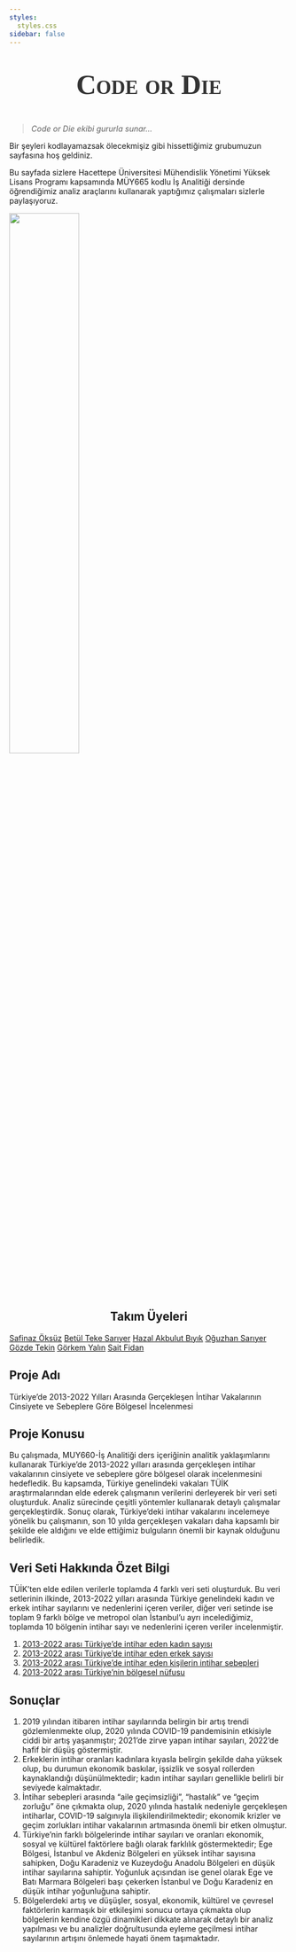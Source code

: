 ```yaml
---
styles:
  styles.css
sidebar: false
---
```


::: {style="text-align: center"}
::: {style="font-family: fantasy; font-size: 50px; font-style: normal; font-variant: small-caps; font-weight: 700; line-height: 39.6px; color: #333333;"}
**Code or Die**
:::
:::

> *Code or Die ekibi gururla sunar...*

Bir şeyleri kodlayamazsak ölecekmişiz gibi hissettiğimiz grubumuzun sayfasına hoş geldiniz.

Bu sayfada sizlere Hacettepe Üniversitesi Mühendislik Yönetimi Yüksek Lisans Programı kapsamında MÜY665 kodlu İş Analitiği dersinde öğrendiğimiz analiz araçlarını kullanarak yaptığımız çalışmaları sizlerle paylaşıyoruz.

![](code.gif){fig-align="center" width="50%" heigh="50%"}

## Takım Üyeleri {style="text-align: center"}

[Safinaz Öksüz](/takim/safinazoksuz.qmd){.download-button} [Betül Teke Sarıyer](/takim/betultekesariyer.qmd){.download-button} [Hazal Akbulut Bıyık](/takim/hazalakbulutbiyik.qmd){.download-button} [Oğuzhan Sarıyer](/takim/oguzhansariyer.qmd){.download-button} [Gözde Tekin](/takim/gozdetekin.qmd){.download-button} [Görkem Yalın](/takim/gorkemyalin.qmd){.download-button} [Sait Fidan](/takim/saitfidan.qmd){.download-button}

## Proje Adı

Türkiye'de 2013-2022 Yılları Arasında Gerçekleşen İntihar Vakalarının Cinsiyete ve Sebeplere Göre Bölgesel İncelenmesi

## Proje Konusu

Bu çalışmada, MUY660-İş Analitiği ders içeriğinin analitik yaklaşımlarını kullanarak Türkiye'de 2013-2022 yılları arasında gerçekleşen intihar vakalarının cinsiyete ve sebeplere göre bölgesel olarak incelenmesini hedefledik. Bu kapsamda, Türkiye genelindeki vakaları TÜİK araştırmalarından elde ederek çalışmanın verilerini derleyerek bir veri seti oluşturduk. Analiz sürecinde çeşitli yöntemler kullanarak detaylı çalışmalar gerçekleştirdik. Sonuç olarak, Türkiye'deki intihar vakalarını incelemeye yönelik bu çalışmanın, son 10 yılda gerçekleşen vakaları daha kapsamlı bir şekilde ele aldığını ve elde ettiğimiz bulguların önemli bir kaynak olduğunu belirledik.

## Veri Seti Hakkında Özet Bilgi

TÜİK'ten elde edilen verilerle toplamda 4 farklı veri seti oluşturduk. Bu veri setlerinin ilkinde, 2013-2022 yılları arasında Türkiye genelindeki kadın ve erkek intihar sayılarını ve nedenlerini içeren veriler, diğer veri setinde ise toplam 9 farklı bölge ve metropol olan İstanbul'u ayrı incelediğimiz, toplamda 10 bölgenin intihar sayı ve nedenlerini içeren veriler incelenmiştir.

1.  [2013-2022 arası Türkiye'de intihar eden kadın sayısı](tr_intihar_cinsiyet_kadin.xlsx){.download-button}
2.  [2013-2022 arası Türkiye'de intihar eden erkek sayısı](tr_intihar_cinsiyet_erkek.xlsx){.download-button}
3.  [2013-2022 arası Türkiye'de intihar eden kişilerin intihar sebepleri](tr_intihar_sebep.xlsx){.download-button}
4.  [2013-2022 arası Türkiye'nin bölgesel nüfusu](toplam_nufus_sayisi.xlsx){.download-button}

## Sonuçlar

1. 2019 yılından itibaren intihar sayılarında belirgin bir artış trendi gözlemlenmekte olup, 2020 yılında COVID-19 pandemisinin etkisiyle ciddi bir artış yaşanmıştır; 2021'de zirve yapan intihar sayıları, 2022'de hafif bir düşüş göstermiştir.
2. Erkeklerin intihar oranları kadınlara kıyasla belirgin şekilde daha yüksek olup, bu durumun ekonomik baskılar, işsizlik ve sosyal rollerden kaynaklandığı düşünülmektedir; kadın intihar sayıları genellikle belirli bir seviyede kalmaktadır.
3. İntihar sebepleri arasında "aile geçimsizliği", "hastalık" ve "geçim zorluğu" öne çıkmakta olup, 2020 yılında hastalık nedeniyle gerçekleşen intiharlar, COVID-19 salgınıyla ilişkilendirilmektedir; ekonomik krizler ve geçim zorlukları intihar vakalarının artmasında önemli bir etken olmuştur.
4. Türkiye'nin farklı bölgelerinde intihar sayıları ve oranları ekonomik, sosyal ve kültürel faktörlere bağlı olarak farklılık göstermektedir; Ege Bölgesi, İstanbul ve Akdeniz Bölgeleri en yüksek intihar sayısına sahipken, Doğu Karadeniz ve Kuzeydoğu Anadolu Bölgeleri en düşük intihar sayılarına sahiptir. Yoğunluk açısından ise genel olarak Ege ve Batı Marmara Bölgeleri başı çekerken İstanbul ve Doğu Karadeniz en düşük intihar yoğunluğuna sahiptir.
5. Bölgelerdeki artış ve düşüşler, sosyal, ekonomik, kültürel ve çevresel faktörlerin karmaşık bir etkileşimi sonucu ortaya çıkmakta olup bölgelerin kendine özgü dinamikleri dikkate alınarak detaylı bir analiz yapılması ve bu analizler doğrultusunda eyleme geçilmesi intihar sayılarının artışını önlemede hayati önem taşımaktadır.
